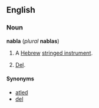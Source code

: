 ==English==
===Noun===
'''nabla''' (''plural'' '''nablas''')

#A [[Hebrew]] [[stringed instrument]].
#{{vector}} [[del|Del]].

====Synonyms====
*[[atled]]
*[[del]]